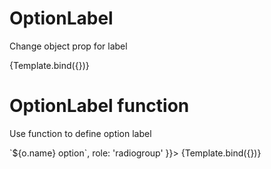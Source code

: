 


<Meta title="Components/RadioGroup/OptionLabel" component={VvRadioGroup} />

# OptionLabel

Change object prop for label

<Canvas>
	<Story
		name="OptionsLabel - string"
		play={radioOptionsTest}
		args={{
			name: 'options',
			options: [
				{ value: 1, name: 'Option 1' },
				{ value: 2, name: 'Option 2' },
				{ value: 3, name: 'Option 3' }
			],
			optionLabel: 'name',
			role: 'radiogroup'
		}}>
		{Template.bind({})}
	</Story>
</Canvas>

# OptionLabel function

Use function to define option label

<Canvas>
	<Story
		name="OptionsLabel - function"
		play={radioOptionsTest}
		args={{
			name: 'options',
			options: [
				{ value: 1, name: 'First' },
				{ value: 2, name: 'Second' },
				{ value: 3, name: 'Third' }
			],
			optionLabel: (o) => `${o.name} option`,
			role: 'radiogroup'
		}}>
		{Template.bind({})}
	</Story>
</Canvas>
